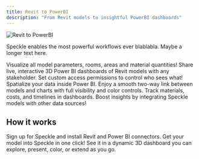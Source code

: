 ```yaml
---
title: Revit to PowerBI
description: "From Revit models to insightful PowerBI dashboards"
---
```


<img
  className="block"
  src="/images/revit-to-powerbi.png"
  alt="Revit to PowerBI"
/>

Speckle enables the most powerful workflows ever blablabla. Maybe a longer text here.

<CardGroup cols={1}>
  <Card
    title="All data at your fingertips"
  >
    Visualize all model parameters, rooms, areas and material quantities!
  </Card>
  <Card
    title="Collaborate smarter"
  >
    Share live, interactive 3D Power BI dashboards of Revit models with any stakeholder. Set custom access permissions to control who sees what!
  </Card>
  <Card
    title="Full 3D visibility"
  >
    Spatialize your data inside Power BI. Enjoy a smooth two-way link between models and charts with full visibility and color controls.
  </Card>
  <Card
    title="Act in real-time"
  >
    Track materials, costs, and timelines in dashboards. Boost insights by integrating Speckle models with other data sources!
  </Card>
</CardGroup>

## How it works

<Steps>
  <Step title="Start for free">
    Sign up for Speckle and install Revit and Power BI connectors.
  </Step>
  <Step title="Publish your Revit model">
    Get your model into Speckle in one click!
  </Step>
  <Step title="Load your model into Power BI">
    See it in a dynamic 3D dashboard you can explore, present, color, or extend as you go.
  </Step>
</Steps>
